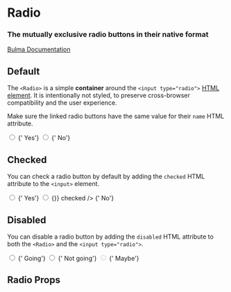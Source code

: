 

<Meta title="Form/Radio" component={Radio} />

# Radio

### The mutually exclusive **radio buttons** in their native format

[Bulma Documentation](https://bulma.io/documentation/form/radio/)

## Default

The `<Radio>` is a simple **container** around the `<input type="radio">` [HTML element](https://developer.mozilla.org/en-US/docs/Web/HTML/Element/input/radio). It is intentionally not styled, to preserve cross-browser compatibility and the user experience.

Make sure the linked radio buttons have the same value for their `name` HTML attribute.

<Canvas>
  <Story name="Default">
    <Control>
      <Radio>
        <input type="radio" name="default" />
        <span>{' Yes'}</span>
      </Radio>
      <Radio>
        <input type="radio" name="default" />
        <span>{' No'}</span>
      </Radio>
    </Control>
  </Story>
</Canvas>

## Checked

You can check a radio button by default by adding the `checked` HTML attribute to the `<input>` element.

<Canvas>
  <Story name="Checked">
    <Control>
      <Radio>
        <input type="radio" name="answer" />
        <span>{' Yes'}</span>
      </Radio>
      <Radio>
        <input type="radio" name="answer" onChange={() => {}} checked />
        <span>{' No'}</span>
      </Radio>
    </Control>
  </Story>
</Canvas>

## Disabled

You can disable a radio button by adding the `disabled` HTML attribute to both the `<Radio>` and the `<input type="radio">`.

  <Canvas>
  <Story name="Disabled">
    <Control>
      <Radio>
        <input type="radio" name="rsvp" />
        <span>{' Going'}</span>
      </Radio>
      <Radio>
        <input type="radio" name="rsvp" />
        <span>{' Not going'}</span>
      </Radio>
      <Radio disabled>
        <input type="radio" name="rsvp" disabled />
        <span>{' Maybe'}</span>
      </Radio>
    </Control>
  </Story>
</Canvas>

## Radio Props

<ArgsTable of={Radio} />
